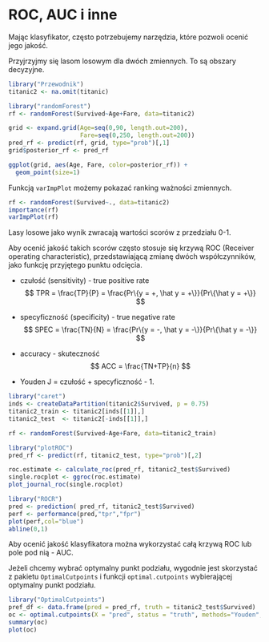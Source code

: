 # ROC, AUC i inne

Mając klasyfikator, często potrzebujemy narzędzia, które pozwoli ocenić jego jakość.

Przyjrzyjmy się lasom losowym dla dwóch zmiennych. To są obszary decyzyjne.

```r
library("Przewodnik")
titanic2 <- na.omit(titanic)

library("randomForest")
rf <- randomForest(Survived~Age+Fare, data=titanic2)

grid <- expand.grid(Age=seq(0,90, length.out=200),
                    Fare=seq(0,250, length.out=200))
pred_rf <- predict(rf, grid, type="prob")[,1]
grid$posterior_rf <- pred_rf

ggplot(grid, aes(Age, Fare, color=posterior_rf)) + 
  geom_point(size=1)
```

Funkcją `varImpPlot` możemy pokazać ranking ważności zmiennych. 

```r
rf <- randomForest(Survived~., data=titanic2)
importance(rf)
varImpPlot(rf)
```

Lasy losowe jako wynik zwracają wartości scorów z przedziału 0-1. 

Aby ocenić jakość takich scorów często stosuje się krzywą ROC (Receiver operating characteristic), przedstawiającą zmianę dwóch współczynników, jako funkcję przyjętego punktu odcięcia.

* czułość (sensitivity) - true positive rate
$$
TPR = \frac{TP}{P} = \frac{Pr\{y = +, \hat y = +\}}{Pr\{\hat y = +\}}
$$

* specyficzność (specificity) - true negative rate
$$
SPEC = \frac{TN}{N} = \frac{Pr\{y = -, \hat y = -\}}{Pr\{\hat y = -\}}
$$

* accuracy - skuteczność
$$
ACC = \frac{TN+TP}{n}
$$

* Youden J = czułość + specyficzność - 1.

```r
library("caret")
inds <- createDataPartition(titanic2$Survived, p = 0.75)
titanic2_train <- titanic2[inds[[1]],]
titanic2_test  <- titanic2[-inds[[1]],]

rf <- randomForest(Survived~Age+Fare, data=titanic2_train)

library("plotROC")
pred_rf <- predict(rf, titanic2_test, type="prob")[,2]

roc.estimate <- calculate_roc(pred_rf, titanic2_test$Survived)
single.rocplot <- ggroc(roc.estimate)
plot_journal_roc(single.rocplot)

library("ROCR")
pred <- prediction( pred_rf, titanic2_test$Survived)
perf <- performance(pred,"tpr","fpr")
plot(perf,col="blue")
abline(0,1)
```

Aby ocenić jakość klasyfikatora można wykorzystać całą krzywą ROC lub pole pod nią - AUC.

Jeżeli chcemy wybrać optymalny punkt podziału, wygodnie jest skorzystać z pakietu `OptimalCutpoints` i funkcji `optimal.cutpoints` wybierającej optymalny punkt podziału.

```r
library("OptimalCutpoints")
pref_df <- data.frame(pred = pred_rf, truth = titanic2_test$Survived)
oc <- optimal.cutpoints(X = "pred", status = "truth", methods="Youden", data=pref_df, tag.healthy = "0")
summary(oc)
plot(oc)
```

